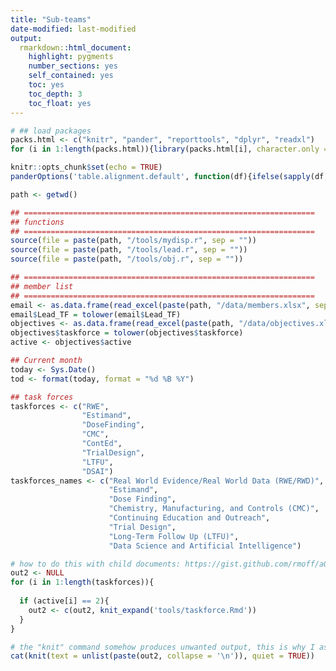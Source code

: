 ```yaml
---
title: "Sub-teams"
date-modified: last-modified
output: 
  rmarkdown::html_document:
    highlight: pygments
    number_sections: yes
    self_contained: yes
    toc: yes
    toc_depth: 3
    toc_float: yes
---
```




```r
# ## load packages
packs.html <- c("knitr", "pander", "reporttools", "dplyr", "readxl")
for (i in 1:length(packs.html)){library(packs.html[i], character.only = TRUE)}

knitr::opts_chunk$set(echo = TRUE)
panderOptions('table.alignment.default', function(df){ifelse(sapply(df, is.numeric), 'right', 'left')})

path <- getwd()

## =================================================================
## functions
## =================================================================
source(file = paste(path, "/tools/mydisp.r", sep = ""))
source(file = paste(path, "/tools/lead.r", sep = ""))
source(file = paste(path, "/tools/obj.r", sep = ""))

## =================================================================
## member list
## =================================================================
email <- as.data.frame(read_excel(paste(path, "/data/members.xlsx", sep = ""), col_types = NULL))
email$Lead_TF = tolower(email$Lead_TF)
objectives <- as.data.frame(read_excel(paste(path, "/data/objectives.xlsx", sep = ""), col_types = NULL))
objectives$taskforce = tolower(objectives$taskforce)
active <- objectives$active

## Current month
today <- Sys.Date()
tod <- format(today, format = "%d %B %Y")

## task forces
taskforces <- c("RWE", 
                "Estimand",	
                "DoseFinding",
                "CMC",	
                "ContEd",	
                "TrialDesign",	
                "LTFU",	
                "DSAI")
taskforces_names <- c("Real World Evidence/Real World Data (RWE/RWD)",
                      "Estimand",
                      "Dose Finding",
                      "Chemistry, Manufacturing, and Controls (CMC)",
                      "Continuing Education and Outreach",
                      "Trial Design",
                      "Long-Term Follow Up (LTFU)",
                      "Data Science and Artificial Intelligence")
```



```r
# how to do this with child documents: https://gist.github.com/rmoff/a043676a2f084b81a434
out2 <- NULL
for (i in 1:length(taskforces)){
  
  if (active[i] == 2){
    out2 <- c(out2, knit_expand('tools/taskforce.Rmd'))
  }
}

# the "knit" command somehow produces unwanted output, this is why I assign its output to a and use a separate chunk to display a
cat(knit(text = unlist(paste(out2, collapse = '\n')), quiet = TRUE))
```

